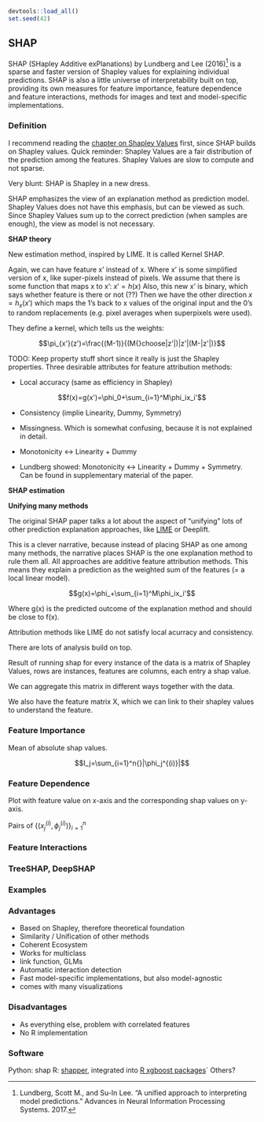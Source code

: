 ```r
devtools::load_all()
set.seed(42)
```

<!--{pagebreak}-->

## SHAP {#shap}

SHAP (SHapley Additive exPlanations) by Lundberg and Lee (2016)[^lundberg2016] is a sparse and faster version of Shapley values for explaining individual predictions.
SHAP is also a little universe of interpretability built on top, providing its own measures for feature importance, feature dependence and feature interactions, methods for images and text and model-specific implementations.


### Definition
I recommend reading the [chapter on Shapley Values](#shapley) first, since SHAP builds on Shapley values.
Quick reminder: Shapley Values are a fair distribution of the prediction among the features.
Shapley Values are slow to compute and not sparse.

Very blunt: SHAP is Shapley in a new dress.


SHAP emphasizes the view of an explanation method as prediction model.
Shapley Values does not have this emphasis, but can be viewed as such.
Since Shapley Values sum up to the correct prediction (when samples are enough), the view as model is not necessary.


**SHAP theory**

New estimation method, inspired by LIME.
It is called Kernel SHAP.

Again, we can have feature x' instead of x.
Where x' is some simplified version of x, like super-pixels instead of pixels.
We assume that there is some function that maps x to x': $x'=h(x)$
Also, this new x' is binary, which says whether feature is there or not (??)
Then we have the other direction $x=h_x(x')$ which maps the 1's back to x values of the original input and the 0's to random replacements (e.g. pixel averages when superpixels were used).



They define a kernel, which tells us the weights:

$$\pi_{x'}(z')=\frac{(M-1)}{(M{}choose|z'|)|z'|(M-|z'|)}$$

TODO: Keep property stuff short since it really is just the Shapley properties.
Three desirable attributes for feature attribution methods:

- Local accuracy (same as efficiency in Shapley)

$$f(x)=g(x')=\phi_0+\sum_{i=1}^M\phi_ix_i'$$

- Consistency (implie Linearity, Dummy, Symmetry)

- Missingness. Which is somewhat confusing, because it is not explained in detail.


- Monotonicity <-> Linearity + Dummy
- Lundberg showed: Monotonicity <-> Linearity + Dummy + Symmetry.
  Can be found in supplementary material of the paper.


**SHAP estimation**

**Unifying many methods**

The original SHAP paper talks a lot about the aspect of "unifying" lots of other prediction explanation approaches, like [LIME](#lime) or Deeplift.

This is a clever narrative, because instead of placing SHAP as one among many methods, the narrative places SHAP is the one explanation method to rule them all.
All approaches are additive feature attribution methods.
This means they explain a prediction as the weighted sum of the features (= a local linear model).

$$g(x)=\phi_+\sum_{i=1}^M\phi_ix_i'$$

Where g(x) is the predicted outcome of the explanation method and should be close to f(x).


Attribution methods like LIME do not satisfy local acurracy and consistency.



There are lots of analysis build on top.

Result of running shap for every instance of the data is a matrix of Shapley Values, rows are instances, features are columns, each entry a shap value.

We can aggregate this matrix in different ways together with the data.

We also have the feature matrix X, which we can link to their shapley values to understand the feature.



### Feature Importance

Mean of absolute shap values.

$$I_j=\sum_{i=1}^n{}|\phi_j^{(i)}|$$

### Feature Dependence

Plot with feature value on x-axis and the corresponding shap values on y-axis.

Pairs of $\{(x_j^{(i)},\phi_j^{(i)})\}_{i=1}^n$

### Feature Interactions

### TreeSHAP, DeepSHAP


### Examples


### Advantages

- Based on Shapley, therefore theoretical foundation
- Similarity / Unification of other methods
- Coherent Ecosystem
- Works for multiclass
- link function, GLMs
- Automatic interaction detection 
- Fast model-specific implementations, but also model-agnostic
- comes with many visualizations

### Disadvantages

- As everything else, problem with correlated features
- No R implementation


### Software

Python: shap
R:  [shapper](https://modeloriented.github.io/shapper/), integrated into [R xgboost packages](https://rdrr.io/cran/xgboost/man/xgb.plot.shap.html)`
Others?


[^lundberg2016]: Lundberg, Scott M., and Su-In Lee. "A unified approach to interpreting model predictions." Advances in Neural Information Processing Systems. 2017.


